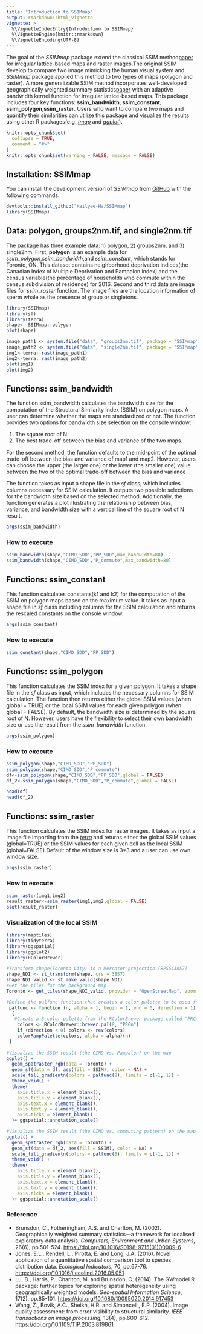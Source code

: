 ```yaml
---
title: "Introduction to SSIMmap"
output: rmarkdown::html_vignette
vignette: >
  %\VignetteIndexEntry{Introduction to SSIMmap}
  %\VignetteEngine{knitr::rmarkdown}
  %\VignetteEncoding{UTF-8}
---
```


The goal of the *SSIMmap* package  extend the classical SSIM method[paper](https://ieeexplore.ieee.org/stamp/stamp.jsp?arnumber=1284395) for irregular lattice-based maps and raster images.The original SSIM develop to compare two image mimicking the human visual system and *SSIMmap* package applied this method to two types of maps (polygon and raster). A more generalizable SSIM method incorporates well-developed geographically weighted summary statistics[paper](https://www.sciencedirect.com/science/article/pii/S0198971501000096?via%3Dihub) with an adaptive bandwidth kernel function for irregular lattice-based maps. This package includes four key functions: **ssim_bandwidth**, **ssim_constant**, **ssim_polygon**,**ssim_raster**. Users who want to compare two maps and quantify their similarities can utilize this package and visualize the results using other R packages(e.g.,[*tmap*](https://cran.r-project.org/web/packages/tmap/index.html) and [*ggplot*](https://cran.r-project.org/web/packages/ggplot2/index.html)).

```r
knitr::opts_chunk$set(
  collapse = TRUE,
  comment = "#>"
)
knitr::opts_chunk$set(warning = FALSE, message = FALSE) 
```

## Installation: SSIMmap

You can install the development version of *SSIMmap* from [GitHub](https://github.com/Hailyee-Ha/SSIMmap.git) with the following commands:

```r
devtools::install_github("Hailyee-Ha/SSIMmap")
library(SSIMmap)
```

## Data: polygon, groups2nm.tif, and single2nm.tif

The package has three example data: 1) polygon, 2) groups2nm, and 3) single2nm. First, **polygon** is an example data for *ssim_polygon*,*ssim_bandwidth*,and *ssim_constant*, which stands for Toronto, ON. This dataset contains neighborhood deprivation indices(the Canadian Index of Multiple Deprivation and Pampalon index) and the census variable(the percentage of households who commute within the census subdivision of residence) for 2016. Second and third data are image files for *ssim_raster* function. The image files are the location information of sperm whale as the presence of group or singletons.

```r
library(SSIMmap)
library(sf)
library(terra)
shape<- SSIMmap::polygon
plot(shape)

image_path1 <- system.file("data", "groups2nm.tif", package = "SSIMmap")
image_path2 <- system.file("data", "single2nm.tif", package = "SSIMmap")
img1<-terra::rast(image_path1)
img2<-terra::rast(image_path2)
plot(img1)
plot(img2)
```

## Functions: ssim_bandwidth

The function ssim_bandwidth calculates the bandwidth size for the computation of the Structural Similarity Index (SSIM) on polygon maps. A user can determine whether the maps are standardized or not. The function provides two options for bandwidth size selection on the console window:

1) The square root of N.
2) The best trade-off between the bias and variance of the two maps.

For the second method, the function defaults to the mid-point of the optimal trade-off between the bias and variance of map1 and map2. However, users can choose the upper (the larger one) or the lower (the smaller one) value between the two of the optimal trade-off between the bias and variance

The function takes as input a shape file in the *sf* class, which includes columns necessary for SSIM calculation. It outputs two possible selections for the bandwidth size based on the selected method. Additionally, the function generates a plot illustrating the relationship between bias, variance, and bandwidth size with a vertical line of the square root of N result.

```r
args(ssim_bandwidth)
```

### How to execute

```r
ssim_bandwidth(shape,"CIMD_SDD","PP_SDD",max_bandwidth=80)
ssim_bandwidth(shape,"CIMD_SDD","P_commute",max_bandwidth=80)

```

## Functions: ssim_constant

This function calculates constants(k1 and k2) for the computation of the SSIM on polygon maps based on the maximum value. It takes as input a shape file in *sf* class including columns for the SSIM calculation and returns the rescaled constants on the console window.

```r
args(ssim_constant)
```

### How to execute

```r
ssim_constant(shape,"CIMD_SDD","PP_SDD")
```

## Functions: ssim_polygon

This function calculates the SSIM index for a given polygon. It takes a shape file in the *sf* class as input, which includes the necessary columns for SSIM calculation. The function then returns either the global SSIM values (when global = TRUE) or the local SSIM values for each given polygon (when global = FALSE). By default, the bandwidth size is determined by the square root of N. However, users have the flexibility to select their own bandwidth size or use the result from the *ssim_bandwidth* function. 

```r
args(ssim_polygon)
```

### How to execute

```r
ssim_polygon(shape,"CIMD_SDD","PP_SDD") 
ssim_polygon(shape,"CIMD_SDD","P_commute") 
df<-ssim_polygon(shape,"CIMD_SDD","PP_SDD",global = FALSE) 
df_2<-ssim_polygon(shape,"CIMD_SDD","P_commute",global = FALSE) 

head(df)
head(df_2)
```

## Functions: ssim_raster

This function calculates the SSIM index for raster images. It takes as input a image file importing from the [*terra*](https://cran.r-project.org/web/packages/terra/index.html) and returns either the global SSIM values (global=TRUE) or the SSIM values for each given cell as the local SSIM (global=FALSE).Default of the window size is 3\*3 and a user can use own window size.

```r
args(ssim_raster)
```

### How to execute

```r
ssim_raster(img1,img2)
result_raster<-ssim_raster(img1,img2,global = FALSE)
plot(result_raster)
```

### Visualization of the local SSIM

```r
library(maptiles)
library(tidyterra)
library(ggspatial)
library(ggplot2)
library(RColorBrewer)

#Transform shape(Toronto City) to a Mercator projection (EPSG:3857) 
shape_NDI <- st_transform(shape, crs = 3857)
shape_NDI_valid <- st_make_valid(shape_NDI)
#Get the tiles for the background map
Toronto <- get_tiles(shape_NDI_valid, provider = "OpenStreetMap", zoom = 15)

#Define the palfunc function that creates a color palette to be used for the map visualization
 palfunc <- function (n, alpha = 1, begin = 1, end = 0, direction = 1)
  {
   #Create a 8-color palette from the RColorBrewer package called "PRGn (Purple to Green)"
    colors <- RColorBrewer::brewer.pal(8, "PRGn")
    if (direction < 0) colors <- rev(colors)
    colorRampPalette(colors, alpha = alpha)(n)
 }
 
#Visualize the SSIM result (the CIMD vs. Pampalon) on the map
ggplot() +
  geom_spatraster_rgb(data = Toronto) +
  geom_sf(data = df, aes(fill = SSIM), color = NA) +
  scale_fill_gradientn(colors = palfunc(8), limits = c(-1, 1)) +
  theme_void() +
  theme(
    axis.title.x = element_blank(),
    axis.title.y = element_blank(),
    axis.text.x = element_blank(),
    axis.text.y = element_blank(),
    axis.ticks = element_blank()
  )+ ggspatial::annotation_scale()

#Visualize the SSIM result (the CIMD vs. commuting pattern) on the map
ggplot() +
  geom_spatraster_rgb(data = Toronto) +
  geom_sf(data = df_2, aes(fill = SSIM), color = NA) +
  scale_fill_gradientn(colors = palfunc(8), limits = c(-1, 1)) +
  theme_void() +
  theme(
    axis.title.x = element_blank(),
    axis.title.y = element_blank(),
    axis.text.x = element_blank(),
    axis.text.y = element_blank(),
    axis.ticks = element_blank()
  )+ ggspatial::annotation_scale()

```

### Reference

-   Brunsdon, C., Fotheringham, A.S. and Charlton, M. (2002). Geographically weighted summary statistics---a framework for localised exploratory data analysis. *Computers, Environment and Urban Systems*, 26(6), pp.501-524. <https://doi.org/10.1016/S0198-9715(01)00009-6>
-   Jones, E.L., Rendell, L., Pirotta, E. and Long, J.A. (2016). Novel application of a quantitative spatial comparison tool to species distribution data. *Ecological Indicators*, 70, pp.67-76. <https://doi.org/10.1016/j.ecolind.2016.05.051>
-   Lu, B., Harris, P., Charlton, M. and Brunsdon, C. (2014). The GWmodel R package: further topics for exploring spatial heterogeneity using geographically weighted models. *Geo-spatial Information Science*, 17(2), pp.85-101. <https://doi.org/10.1080/10095020.2014.917453>
-   Wang, Z., Bovik, A.C., Sheikh, H.R. and Simoncelli, E.P. (2004). Image quality assessment: from error visibility to structural similarity. *IEEE transactions on image processing*, 13(4), pp.600-612. <https://doi.org/10.1109/TIP.2003.819861>
